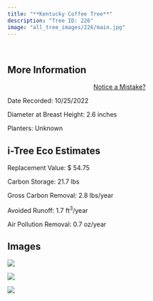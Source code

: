```yaml
---
title: "**Kentucky Coffee Tree**"
description: "Tree ID: 226"
image: "all_tree_images/226/main.jpg"
---
```


<br>

## **More Information**
::: column-margin
<center><a class="button" href="https://forms.gle/W6f5nwYxrM33hF4f7">Notice a Mistake?</a></center>
:::


Date Recorded:  10/25/2022

Diameter at Breast Height:  2.6  inches

Planters:  Unknown

## **i-Tree Eco Estimates**


 Replacement Value: $ 54.75

 Carbon Storage:  21.7  lbs

 Gross Carbon Removal:  2.8  lbs/year

 Avoided Runoff:  1.7  ft<sup>3</sup>/year

 Air Pollution Removal:  0.7  oz/year

## **Images**


 ![](all_tree_images/226/IMG_7182.jpg)

 ![](all_tree_images/226/IMG_7184.jpg)

 ![](all_tree_images/226/main.jpg)
